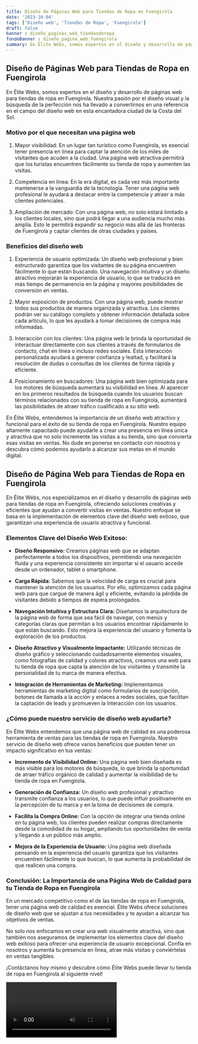 ```yaml
---
title: Diseño de Páginas Web para Tiendas de Ropa en Fuengirola
date: '2023-10-04'
tags: ['Diseño web', 'Tiendas de Ropa', 'Fuengirola']
draft: false
banner : diseño_paginas_web_tiendasderopa
fondoBanner : diseño_pagina_web_fuengirola
summary: En Élite Webs, somos expertos en el diseño y desarrollo de páginas web para tiendas de ropa en Fuengirola. Nuestra pasión por el diseño visual y la búsqueda de la perfección nos ha llevado a convertirnos en una referencia en el campo del diseño web en esta encantadora ciudad de la Costa del Sol.
---
```


## Diseño de Páginas Web para Tiendas de Ropa en Fuengirola

En Élite Webs, somos expertos en el diseño y desarrollo de páginas web para tiendas de ropa en Fuengirola. Nuestra pasión por el diseño visual y la búsqueda de la perfección nos ha llevado a convertirnos en una referencia en el campo del diseño web en esta encantadora ciudad de la Costa del Sol.

### Motivo por el que necesitan una página web

1. Mayor visibilidad: En un lugar tan turístico como Fuengirola, es esencial tener presencia en línea para captar la atención de los miles de visitantes que acuden a la ciudad. Una página web atractiva permitirá que los turistas encuentren fácilmente su tienda de ropa y aumenten las visitas.

2. Competencia en línea: En la era digital, es cada vez más importante mantenerse a la vanguardia de la tecnología. Tener una página web profesional le ayudará a destacar entre la competencia y atraer a más clientes potenciales.

3. Ampliación de mercado: Con una página web, no solo estará limitado a los clientes locales, sino que podrá llegar a una audiencia mucho más amplia. Esto le permitirá expandir su negocio más allá de las fronteras de Fuengirola y captar clientes de otras ciudades y países.

### Beneficios del diseño web

1. Experiencia de usuario optimizada: Un diseño web profesional y bien estructurado garantiza que los visitantes de su página encuentren fácilmente lo que están buscando. Una navegación intuitiva y un diseño atractivo mejorarán la experiencia de usuario, lo que se traducirá en más tiempo de permanencia en la página y mayores posibilidades de conversión en ventas.

2. Mayor exposición de productos: Con una página web, puede mostrar todos sus productos de manera organizada y atractiva. Los clientes podrán ver su catálogo completo y obtener información detallada sobre cada artículo, lo que les ayudará a tomar decisiones de compra más informadas.

3. Interacción con los clientes: Una página web le brinda la oportunidad de interactuar directamente con sus clientes a través de formularios de contacto, chat en línea o incluso redes sociales. Esta interacción personalizada ayudará a generar confianza y lealtad, y facilitará la resolución de dudas o consultas de los clientes de forma rápida y eficiente.

4. Posicionamiento en buscadores: Una página web bien optimizada para los motores de búsqueda aumentará su visibilidad en línea. Al aparecer en los primeros resultados de búsqueda cuando los usuarios buscan términos relacionados con su tienda de ropa en Fuengirola, aumentará las posibilidades de atraer tráfico cualificado a su sitio web.

En Élite Webs, entendemos la importancia de un diseño web atractivo y funcional para el éxito de su tienda de ropa en Fuengirola. Nuestro equipo altamente capacitado puede ayudarle a crear una presencia en línea única y atractiva que no solo incremente las visitas a su tienda, sino que convierta esas visitas en ventas. No dude en ponerse en contacto con nosotros y descubra cómo podemos ayudarlo a alcanzar sus metas en el mundo digital.

<GifSeo />

<Cta />

## **Diseño de Página Web para Tiendas de Ropa en Fuengirola**

En Élite Webs, nos especializamos en el diseño y desarrollo de páginas web para tiendas de ropa en Fuengirola, ofreciendo soluciones creativas y eficientes que ayudan a convertir visitas en ventas. Nuestro enfoque se basa en la implementación de elementos clave del diseño web exitoso, que garantizan una experiencia de usuario atractiva y funcional. 

### **Elementos Clave del Diseño Web Exitoso:**

- **Diseño Responsivo:** Creamos páginas web que se adaptan perfectamente a todos los dispositivos, permitiendo una navegación fluida y una experiencia consistente sin importar si el usuario accede desde un ordenador, tablet o smartphone.

- **Carga Rápida:** Sabemos que la velocidad de carga es crucial para mantener la atención de los usuarios. Por ello, optimizamos cada página web para que cargue de manera ágil y eficiente, evitando la pérdida de visitantes debido a tiempos de espera prolongados.

- **Navegación Intuitiva y Estructura Clara:** Diseñamos la arquitectura de la página web de forma que sea fácil de navegar, con menús y categorías claras que permitan a los usuarios encontrar rápidamente lo que están buscando. Esto mejora la experiencia del usuario y fomenta la exploración de los productos.

- **Diseño Atractivo y Visualmente Impactante:** Utilizando técnicas de diseño gráfico y seleccionando cuidadosamente elementos visuales, como fotografías de calidad y colores atractivos, creamos una web para tu tienda de ropa que capta la atención de los visitantes y transmite la personalidad de tu marca de manera efectiva.

- **Integración de Herramientas de Marketing:** Implementamos herramientas de marketing digital como formularios de suscripción, botones de llamada a la acción y enlaces a redes sociales, que facilitan la captación de leads y promueven la interacción con los usuarios.

### **¿Cómo puede nuestro servicio de diseño web ayudarte?**

En Élite Webs entendemos que una página web de calidad es una poderosa herramienta de ventas para las tiendas de ropa en Fuengirola. Nuestro servicio de diseño web ofrece varios beneficios que pueden tener un impacto significativo en tus ventas:

- **Incremento de Visibilidad Online:** Una página web bien diseñada es más visible para los motores de búsqueda, lo que brinda la oportunidad de atraer tráfico orgánico de calidad y aumentar la visibilidad de tu tienda de ropa en Fuengirola.

- **Generación de Confianza:** Un diseño web profesional y atractivo transmite confianza a los usuarios, lo que puede influir positivamente en la percepción de tu marca y en la toma de decisiones de compra.

- **Facilita la Compra Online:** Con la opción de integrar una tienda online en tu página web, los clientes pueden realizar compras directamente desde la comodidad de su hogar, ampliando tus oportunidades de venta y llegando a un público más amplio.

- **Mejora de la Experiencia de Usuario:** Una página web diseñada pensando en la experiencia del usuario garantiza que los visitantes encuentren fácilmente lo que buscan, lo que aumenta la probabilidad de que realicen una compra.

### **Conclusión: La Importancia de una Página Web de Calidad para tu Tienda de Ropa en Fuengirola**

En un mercado competitivo como el de las tiendas de ropa en Fuengirola, tener una página web de calidad es esencial. Élite Webs ofrece soluciones de diseño web que se ajustan a tus necesidades y te ayudan a alcanzar tus objetivos de ventas.

No solo nos enfocamos en crear una web visualmente atractiva, sino que también nos aseguramos de implementar los elementos clave del diseño web exitoso para ofrecer una experiencia de usuario excepcional. Confía en nosotros y aumenta tu presencia en línea, atrae más visitas y conviértelas en ventas tangibles.

¡Contáctanos hoy mismo y descubre cómo Élite Webs puede llevar tu tienda de ropa en Fuengirola al siguiente nivel!

<Video />

<CtaBot job='Tiendas de Ropa' city='Fuengirola'/>

<Gmaps query='Fuengirola+españa+maps' />